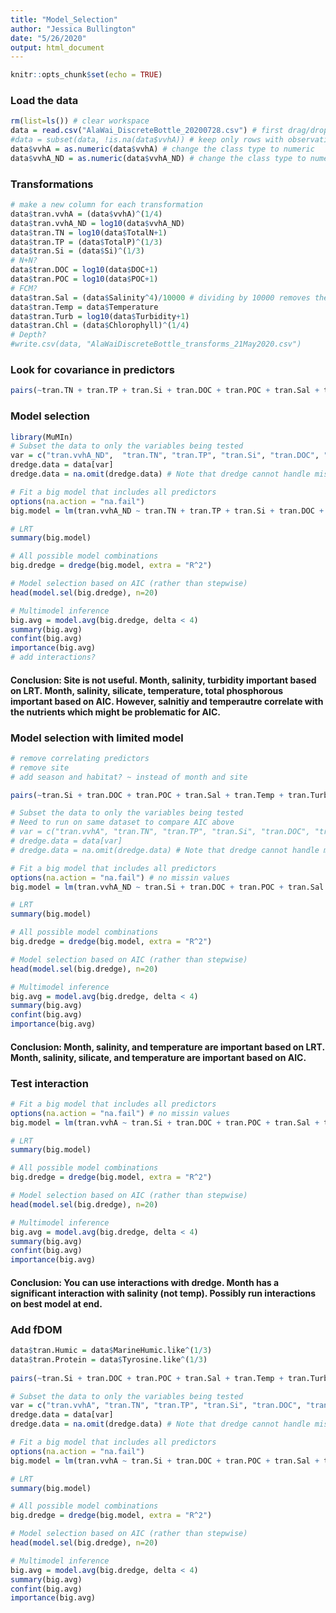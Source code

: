 ```yaml
---
title: "Model_Selection"
author: "Jessica Bullington"
date: "5/26/2020"
output: html_document
---
```


```r
knitr::opts_chunk$set(echo = TRUE)
```

### Load the data
```r
rm(list=ls()) # clear workspace
data = read.csv("AlaWai_DiscreteBottle_20200728.csv") # first drag/drop in repo on github website
#data = subset(data, !is.na(data$vvhA)) # keep only rows with observations for vvhA
data$vvhA = as.numeric(data$vvhA) # change the class type to numeric
data$vvhA_ND = as.numeric(data$vvhA_ND) # change the class type to numeric

```

### Transformations
```r
# make a new column for each transformation
data$tran.vvhA = (data$vvhA)^(1/4)
data$tran.vvhA_ND = log10(data$vvhA_ND)
data$tran.TN = log10(data$TotalN+1)
data$tran.TP = (data$TotalP)^(1/3)
data$tran.Si = (data$Si)^(1/3)
# N+N?
data$tran.DOC = log10(data$DOC+1)
data$tran.POC = log10(data$POC+1)
# FCM?
data$tran.Sal = (data$Salinity^4)/10000 # dividing by 10000 removes the scaling issue with lm
data$tran.Temp = data$Temperature
data$tran.Turb = log10(data$Turbidity+1)
data$tran.Chl = (data$Chlorophyll)^(1/4)
# Depth?
#write.csv(data, "AlaWaiDiscreteBottle_transforms_21May2020.csv")
```


### Look for covariance in predictors
```r
pairs(~tran.TN + tran.TP + tran.Si + tran.DOC + tran.POC + tran.Sal + tran.Temp + tran.Turb + tran.Chl, data =data) # add N+N, FCM, Depth
```


### Model selection
```r
library(MuMIn)
# Subset the data to only the variables being tested
var = c("tran.vvhA_ND",  "tran.TN", "tran.TP", "tran.Si", "tran.DOC", "tran.POC", "tran.Sal", "tran.Temp", "tran.Turb", "tran.Chl", "Month", "Site")
dredge.data = data[var]
dredge.data = na.omit(dredge.data) # Note that dredge cannot handle missing values

# Fit a big model that includes all predictors
options(na.action = "na.fail")
big.model = lm(tran.vvhA_ND ~ tran.TN + tran.TP + tran.Si + tran.DOC + tran.POC + tran.Sal + tran.Temp + tran.Turb + tran.Chl, data =dredge.data)

# LRT
summary(big.model)

# All possible model combinations
big.dredge = dredge(big.model, extra = "R^2")

# Model selection based on AIC (rather than stepwise)
head(model.sel(big.dredge), n=20)

# Multimodel inference
big.avg = model.avg(big.dredge, delta < 4)
summary(big.avg)
confint(big.avg)
importance(big.avg)
# add interactions?
```

#### Conclusion: Site is not useful. Month, salinity, turbidity important based on LRT. Month, salinity, silicate, temperature, total phosphorous important based on AIC. However, salnitiy and temperautre correlate with the nutrients which might be problematic for AIC.

### Model selection with limited model
```r
# remove correlating predictors
# remove site
# add season and habitat? ~ instead of month and site

pairs(~tran.Si + tran.DOC + tran.POC + tran.Sal + tran.Temp + tran.Turb, data =data) # add N+N, FCM, Depth

# Subset the data to only the variables being tested
# Need to run on same dataset to compare AIC above
# var = c("tran.vvhA", "tran.TN", "tran.TP", "tran.Si", "tran.DOC", "tran.POC", "tran.Sal", "tran.Temp", "tran.Turb", "tran.Chl", "Month", "Site")
# dredge.data = data[var]
# dredge.data = na.omit(dredge.data) # Note that dredge cannot handle missing values

# Fit a big model that includes all predictors
options(na.action = "na.fail") # no missin values
big.model = lm(tran.vvhA_ND ~ tran.Si + tran.DOC + tran.POC + tran.Sal + tran.Temp + tran.Turb, data =dredge.data)

# LRT
summary(big.model)

# All possible model combinations
big.dredge = dredge(big.model, extra = "R^2")

# Model selection based on AIC (rather than stepwise)
head(model.sel(big.dredge), n=20)

# Multimodel inference
big.avg = model.avg(big.dredge, delta < 4)
summary(big.avg)
confint(big.avg)
importance(big.avg)
```

#### Conclusion: Month, salinity, and temperature are important based on LRT. Month, salinity, silicate, and temperature are important based on AIC.

### Test interaction
```r
# Fit a big model that includes all predictors
options(na.action = "na.fail") # no missin values
big.model = lm(tran.vvhA ~ tran.Si + tran.DOC + tran.POC + tran.Sal + tran.Temp + tran.Turb + Month + tran.Sal:Month, data =dredge.data)

# LRT
summary(big.model)

# All possible model combinations
big.dredge = dredge(big.model, extra = "R^2")

# Model selection based on AIC (rather than stepwise)
head(model.sel(big.dredge), n=20)

# Multimodel inference
big.avg = model.avg(big.dredge, delta < 4)
summary(big.avg)
confint(big.avg)
importance(big.avg)
```

#### Conclusion: You can use interactions with dredge. Month has a significant interaction with salinity (not temp). Possibly run interactions on best model at end.

### Add fDOM
```r
data$tran.Humic = data$MarineHumic.like^(1/3)
data$tran.Protein = data$Tyrosine.like^(1/3)
  
pairs(~tran.Si + tran.DOC + tran.POC + tran.Sal + tran.Temp + tran.Turb + tran.Humic + tran.Protein, data =data)

# Subset the data to only the variables being tested
var = c("tran.vvhA", "tran.TN", "tran.TP", "tran.Si", "tran.DOC", "tran.POC", "tran.Sal", "tran.Temp", "tran.Turb", "tran.Chl", "Month", "tran.Humic", "tran.Protein")
dredge.data = data[var]
dredge.data = na.omit(dredge.data) # Note that dredge cannot handle missing values

# Fit a big model that includes all predictors
options(na.action = "na.fail")
big.model = lm(tran.vvhA ~ tran.Si + tran.DOC + tran.POC + tran.Sal + tran.Temp + tran.Turb + tran.Chl + Month + tran.Humic + tran.Protein, data =dredge.data)

# LRT
summary(big.model)

# All possible model combinations
big.dredge = dredge(big.model, extra = "R^2")

# Model selection based on AIC (rather than stepwise)
head(model.sel(big.dredge), n=20)

# Multimodel inference
big.avg = model.avg(big.dredge, delta < 4)
summary(big.avg)
confint(big.avg)
importance(big.avg)
```